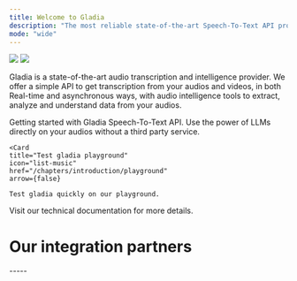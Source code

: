 ```yaml
---
title: Welcome to Gladia
description: "The most reliable state-of-the-art Speech-To-Text API provider"
mode: "wide"
---
```


<img 
  className="block dark:hidden rounded-lg" 
  noZoom
  src="/assets/dark-banner.png" 
/>
<img 
  className="hidden dark:block rounded-lg" 
  noZoom
  src="/assets/light-banner.png"
/>


Gladia is a state-of-the-art audio transcription and intelligence provider. We offer a simple API to get transcription from your audios and videos,
in both Real-time and asynchronous ways, with audio intelligence tools to extract, analyze and understand data from your audios.



<CardGroup cols={3}>
  <Card
    title="Getting started"
    icon="flag-checkered"
    href="/chapters/introduction/getting-started"
  >
    Getting started with Gladia Speech-To-Text API.
  </Card>
  <SttCards />
    <Card
    title="Apply audio intelligence"
    icon="magnifying-glass-chart"
    href="/chapters/audio-intelligence/"
  >
    Use the power of LLMs directly on your audios without a third party service.
  </Card>

    <Card
    title="Test gladia playground"
    icon="list-music"
    href="/chapters/introduction/playground"
    arrow={false}
  >
    Test gladia quickly on our playground.
  </Card>
    <Card
    title="Using Gladia API?"
    icon="code"
    href="/api-reference/"
  >
    Visit our technical documentation for more details.
  </Card>

</CardGroup>

# Our integration partners

<IntegrationsCards />
-----